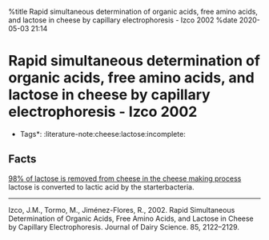 %title Rapid simultaneous determination of organic acids, free amino acids, and lactose in cheese by capillary electrophoresis - Izco 2002
%date 2020-05-03 21:14

= Rapid simultaneous determination of organic acids, free amino acids, and lactose in cheese by capillary electrophoresis - Izco 2002 =

*Tags*: :literature-note:cheese:lactose:incomplete:

== Facts ==

[[34|98% of lactose is removed from cheese in the cheese making process]]
lactose is converted to lactic acid by the starterbacteria.

----

Izco, J.M., Tormo, M., Jiménez-Flores, R., 2002. Rapid Simultaneous Determination of Organic Acids, Free Amino Acids, and Lactose in Cheese by Capillary Electrophoresis. Journal of Dairy Science. 85, 2122–2129.

